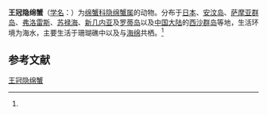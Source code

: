 {{Speciesbox
| name = 王冠隐绵蟹
| status = 
| status_system = 
| image = 
| genus = Cryptodromia
| species = coronata
| authority = (Stimpson, 1858)<ref name='id11428'>{{cite web| url =http://www.bioinfo.cn/db05/BjdwSpecies.php?action=view&id=11428| title =王冠隐绵蟹| work =《中国动物物种编目数据库》| publisher =中国科学院微生物研究所| author =中国科学院动物研究所| accessdate =2009-04-28| deadurl =yes| archiveurl =https://web.archive.org/web/20160305104632/http://www.bioinfo.cn/db05/BjdwSpecies.php?action=view&id=11428| archivedate =2016-03-05}}</ref>
}}

'''王冠隐绵蟹'''（[[学名|学名]]：{{lang|la|''Cryptodromia coronata''}}）为[[绵蟹科|绵蟹科]][[隐绵蟹属|隐绵蟹属]]的动物。分布于[[日本|日本]]、[[安汶岛|安汶岛]]、[[萨摩亚群岛|萨摩亚群岛]]、[[弗洛雷斯|弗洛雷斯]]、[[苏禄海|苏禄海]]、[[新几内亚|新几内亚]]及[[罗蒂岛|罗蒂岛]]以及[[中国大陆|中国大陆]]的[[西沙群岛|西沙群岛]]等地，生活环境为海水，主要生活于珊瑚礁中以及与[[海绵|海绵]]共栖。<ref name='id11428'/>

== 参考文献 ==
{{reflist}}

{{Wikispecies|Cryptodromia coronata}}
{{Taxonbar|from=Q13502514}}

[[Category:隐绵蟹属|王冠隐绵蟹]]


{{螃蟹小作品}}